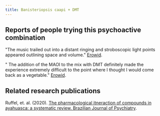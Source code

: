---
title: Banisteriopsis caapi + DMT
---

## Reports of people trying this psychoactive combination

"The music trailed out into a distant ringing and stroboscopic light points appeared outlining space and volume." [Erowid](https://erowid.org/experiences/exp.php?ID=107582).

" The addition of the MAOI to the mix with DMT definitely made the experience extremely difficult to the point where I thought I would come back as a vegetable." [Erowid](https://erowid.org/experiences/exp.php?ID=96562).

## Related research publications

Ruffel, et. al. (2020). [The pharmacological itneraction of compounds in ayahuasca: a systematic review. Brazilian Journal of Psychiatry](https://doi.org/10.1590/1516-4446-2020-0023).
